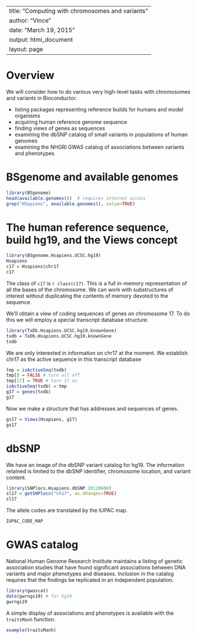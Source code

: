 
---
title: "Computing with chromosomes and variants"
author: "Vince"
date: "March 19, 2015"
output: html_document
layout: page
---

# Overview

We will consider how to do various very high-level
tasks with
chromosomes and variants in Bioconductor.

- listing packages representing reference builds for humans and model organisms
- acquiring human reference genome sequence
- finding views of genes as sequences
- examining the dbSNP catalog of small variants in populations of human genomes
- examining the NHGRI GWAS catalog of associations between variants and phenotypes

# BSgenome and available genomes


```r
library(BSgenome)
head(available.genomes())  # requires internet access
grep("HSapiens", available.genomes(), value=TRUE)
```

# The human reference sequence, build hg19, and the Views concept

```r
library(BSgenome.Hsapiens.UCSC.hg19)
Hsapiens
c17 = Hsapiens$chr17
c17
```

The class of `c17` is `r class(c17)`.  This is a full
in-memory representation of all the bases of the chromosome.
We can work with substructures of interest without
duplicating the contents of memory devoted to the sequence.

We'll obtain a view of coding sequences of genes on
chromosome 17.  To do this we will employ a special
transcript database structure.

```r
library(TxDb.Hsapiens.UCSC.hg19.knownGene)
txdb = TxDb.Hsapiens.UCSC.hg19.knownGene
txdb
```

We are only interested in information on chr17 at the moment.
We establish chr17 as
the active sequence in this transcript database
```r
tmp = isActiveSeq(txdb) 
tmp[] = FALSE # turn all off
tmp[17] = TRUE # turn 17 on
isActiveSeq(txdb) = tmp
g17 = genes(txdb)
g17
```

Now we make a structure that has addresses and sequences of
genes.

```r
gs17 = Views(Hsapiens, g17)
gs17
```

# dbSNP

We have an image of the dbSNP variant catalog for hg19.  The
information retained is limited to the dbSNP identifier, 
chromosome location, and variant content.

```r
library(SNPlocs.Hsapiens.dbSNP.20120608)
sl17 = getSNPlocs("ch17", as.GRanges=TRUE)
sl17
```

The allele codes are translated by the IUPAC map.
```r
IUPAC_CODE_MAP
```

# GWAS catalog

National Human Genome Research Institute maintains a listing
of genetic association studies that have found significant
associations between DNA variants and major phenotypes and diseases.
Inclusion in the catalog requires
that the findings be replicated in an independent population.

```r
library(gwascat)
data(gwrngs19) # for hg19
gwrngs19
```

A simple display of associations and phenotypes is available
with the `traitsManh` function.

```r
example(traitsManh)
```

